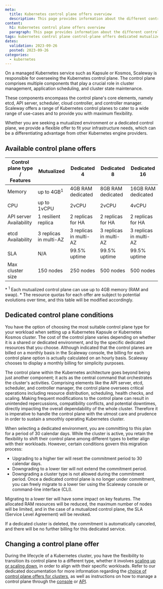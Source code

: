 ```yaml
---
meta:
  title: Kubernetes control plane offers overview
  description: This page provides information about the different control plane offers available for Scaleway Kubernetes Kapsule and Kosmos
content:
  h1: Kubernetes control plane offers overview
  paragraph: This page provides information about the different control plane offers available for Scaleway Kubernetes Kapsule and Kosmos
tags: kubernetes control plane control-plane offers dedicated mutualized
dates:
  validation: 2023-09-26
  posted: 2023-09-26
categories:
  - kubernetes
---
```

On a managed Kubernetes service such as Kapsule or Kosmos, Scaleway is responsible for overseeing the Kubernetes control plane. 
The control plane comprises multiple components that play a crucial role in cluster management, application scheduling, and cluster state maintenance.

These components encompass the control plane's core elements, namely etcd, API server, scheduler, cloud controller, and controller manager.
Scaleway offers a range of Kubernetes control planes to cater to a wide range of use-cases and to provide you with maximum flexibility. 

Whether you are seeking a mutualized environment or a dedicated control plane, we provide a flexible offer to fit your infrastructure needs, which can be a differentiating advantage from other Kubernetes engine providers. 

## Available control plane offers

| Control plane type /<br />Features | Mutualized | Dedicated 4       | Dedicated 8       | Dedicated 16        |
|--------------------|---------------------------|-------------------|-------------------|--------------------|
| Memory             | up to 4GB<sup>1</sup>    | 4GB RAM dedicated | 8GB RAM dedicated | 16GB RAM dedicated |
| CPU             | up to 1vCPU    | 2vCPU | 2vCPU | 4vCPU |
| API server Availability       | 1 resilient replica       | 2 replicas for HA | 2 replicas for HA | 2 replicas for HA  |
| etcd Availability       | 3 replicas in multi-AZ       | 3 replicas in multi-AZ | 3 replicas in multi-AZ | 3 replicas in multi-AZ  |
| SLA                | N/A                       | 99.5% uptime      | 99.5% uptime      | 99.5% uptime       |
| Max cluster size   | 150 nodes                 | 250 nodes         | 500 nodes         | 500 nodes          |

<Message type="note">
  * <sup>1</sup> Each mutualized control plane can use up to 4GB memory (RAM and swap).
  * The resource quotas for each offer are subject to potential evolutions over time, and this table will be modified accordingly.
</Message>

<Lightbox src="scaleway-dcp-detailed.webp" alt="Schema Scaleway Dedicated Control Planes for Kubernetes" size="large" />

## Dedicated control plane conditions

You have the option of choosing the most suitable control plane type for your workload when setting up a Kubernetes Kapsule or Kubernetes Kosmos cluster.
The cost of the control plane varies depending on whether it is a shared or dedicated environment, and by the specific dedicated resources that you choose. Although indicated that the control planes are billed on a monthly basis in the Scaleway console, the billing for each control plane option is actually calculated on an hourly basis. Scaleway chooses to display a monthly billing for simplicity purposes.

The control plane within the Kubernetes architecture goes beyond being just another component; it acts as the central command that orchestrates the cluster's activities. Comprising elements like the API server, etcd, scheduler, and controller manager, the control plane oversees critical operations including resource distribution, scheduling, health checks, and scaling. Making frequent modifications to the control plane can result in unintended repercussions, compatibility conflicts, and potential downtimes, directly impacting the overall dependability of the whole cluster. Therefore it is imperative to handle the control plane with the utmost care and prudence in order to sustain a smoothly operating Kubernetes cluster.

When selecting a dedicated environment, you are committing to this plan for a period of 30 calendar days. While the cluster is active, you retain the flexibility to shift their control plane among different types to better align with their workloads. However, certain conditions govern this migration process:
* Upgrading to a higher tier will reset the commitment period to 30 calendar days.
* Downgrading to a lower tier will not extend the commitment period.
* Downgrading a cluster type is not allowed during the commitment period.
Once a dedicated control plane is no longer under commitment, you can freely migrate to a lower tier using the Scaleway console or command-line interface (CLI).

<Message type="important">
  Migrating to a lower tier will have some impact on key features. The allocated RAM resources will be reduced, the maximum number of nodes will be limited, and in the case of a mutualized control plane, the SLA (Service Level Agreement) will be revoked.
</Message>

If a dedicated cluster is deleted, the commitment is automatically canceled, and there will be no further billing for this dedicated service.

## Changing a control plane offer

During the lifecycle of a Kubernetes cluster, you have the flexibility to transition its control plane to a different type, whether it involves [scaling up or scaling down](/faq/kubernetes/#can-i-change-the-plan-of-my-cluster's-control-plane), in order to align with their specific workloads.
Refer to our dedicated documentation for more information regarding the [choice of control plane offers for clusters](/faq/kubernetes/#can-i-choose-the-type-of-control-plane-for-my-cluster), as well as instructions on how to manage a control plane through the [console](/containers/kubernetes/how-to/edit-cluster/) or [API](https://www.scaleway.com/en/developers/api/kubernetes/).